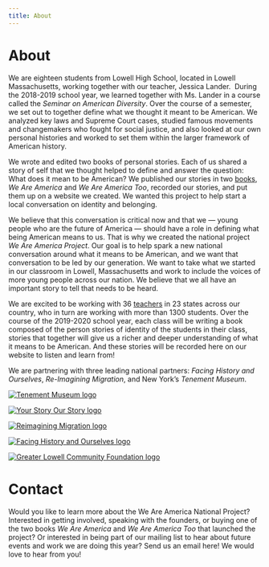 ```yaml
---
title: About
---
```



<Layout width="medium">

# About

We are eighteen students from Lowell High School, located in Lowell Massachusetts, working together with our teacher, Jessica Lander.  During the 2018-2019 school year, we learned together with Ms. Lander in a course called the _Seminar on American Diversity_. Over the course of a semester, we set out to together define what we thought it meant to be American. We analyzed key laws and Supreme Court cases, studied famous movements and changemakers who fought for social justice, and also looked at our own personal histories and worked to set them within the larger framework of American history.

We wrote and edited two books of personal stories. Each of us shared a story of self that we thought helped to define and answer the question: What does it mean to be American? We published our stories in two [books](/books), _We Are America_ and _We Are America Too_, recorded our stories, and put them up on a website we created. We wanted this project to help start a local conversation on identity and belonging.

We believe that this conversation is critical now and that we — young people who are the future of America — should have a role in defining what being American means to us. That is why we created the national project _We Are America Project_. Our goal is to help spark a new national conversation around what it means to be American, and we want that conversation to be led by our generation. We want to take what we started in our classroom in Lowell, Massachusetts and work to include the voices of more young people across our nation. We believe that we all have an important story to tell that needs to be heard.

We are excited to be working with 36 [teachers](/teachers) in 23 states across our country, who in turn are working with more than 1300 students. Over the course of the 2019-2020 school year, each class will be writing a book composed of the person stories of identity of the students in their class, stories that together will give us a richer and deeper understanding of what it means to be American. And these stories will be recorded here on our website to listen and learn from!

We are partnering with three leading national partners: _Facing History and Ourselves_, _Re-Imagining Migration_, and New York’s _Tenement Museum_.

<FlexContainer>

[![Tenement Museum logo](/tenement-museum.jpg)](https://www.tenement.org/)

[![Your Story Our Story logo](/your-story-our-story.JPG)](https://yourstory.tenement.org/)

[![Reimagining Migration logo](/reimagining-migration.jpg)](https://reimaginingmigration.org/)

[![Facing History and Ourselves logo](/facing-history.jpg)](https://www.facinghistory.org/)

[![Greater Lowell Community Foundation logo](/glcf.jpg)](https://glcfoundation.org)

</FlexContainer>

# Contact

Would you like to learn more about the We Are America National Project? Interested in getting involved, speaking with the founders, or buying one of the two books _We Are America_ and _We Are America Too_ that launched the project? Or interested in being part of our mailing list to hear about future events and work we are doing this year? Send us an email here! We would love to hear from you!

<br />

<ContactForm />

</Layout>
